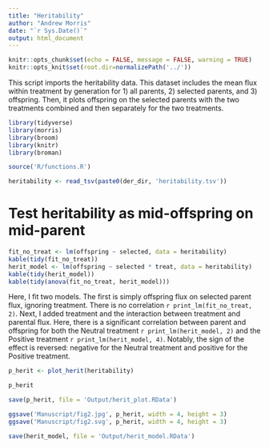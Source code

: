 ```yaml
---
title: "Heritability"
author: "Andrew Morris"
date: "`r Sys.Date()`"
output: html_document
---
```


```r

knitr::opts_chunk$set(echo = FALSE, message = FALSE, warning = TRUE)
knitr::opts_knit$set(root.dir=normalizePath('../'))

```

This script imports the heritability data. This dataset includes the mean flux
within treatment by generation for 1) all parents, 2) selected parents, and 3)
offspring. Then, it plots offspring on the selected parents with the two
treatments combined and then separately for the two treatments.



```r
library(tidyverse)
library(morris)
library(broom)
library(knitr)
library(broman)
```

```r
source('R/functions.R')
```

```r
heritability <- read_tsv(paste0(der_dir, 'heritability.tsv'))

```
# Test heritability as mid-offspring on mid-parent

```r
fit_no_treat <- lm(offspring ~ selected, data = heritability)
kable(tidy(fit_no_treat))
herit_model <- lm(offspring ~ selected * treat, data = heritability)
kable(tidy(herit_model))
kable(tidy(anova(fit_no_treat, herit_model)))
```

Here, I fit two models. The first is simply offspring flux on selected parent flux, ignoring treatment. There is no correlation `r print_lm(fit_no_treat, 2)`. Next, I added treatment and the interaction between treatment and parental flux. Here, there is a significant correlation between parent and offspring for both the Neutral treatment `r print_lm(herit_model, 2)` and the Positive treatment `r print_lm(herit_model, 4)`. Notably, the sign of the effect is reversed: negative for the Neutral treatment and positive for the Positive treatment.

```r

p_herit <- plot_herit(heritability)

p_herit

save(p_herit, file = 'Output/herit_plot.RData')

ggsave('Manuscript/fig2.jpg', p_herit, width = 4, height = 3) 
ggsave('Manuscript/fig2.svg', p_herit, width = 4, height = 3) 


```

```r
save(herit_model, file = 'Output/herit_model.RData')
```



